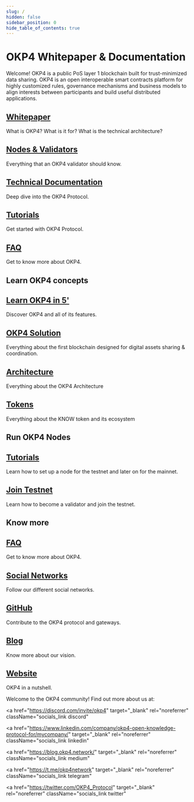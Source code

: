 ---
slug: /
hidden: false
sidebar_position: 0
hide_table_of_contents: true
---

# OKP4 Whitepaper & Documentation

Welcome! OKP4 is a public PoS layer 1 blockchain built for trust-minimized data sharing. OKP4 is an open interoperable smart contracts platform for highly customized rules, governance mechanisms and business models to align interests between participants and build useful distributed applications.

<div class="docs-card-container">
  <div class="row row-cols-1 row-cols-md-2a g-3">
    <div class="col">
      <div class="card card-body h-100 d-flex flex-column">
        <a href="/whitepaper/abstract/" class="card-title card-link stretched-link">
          <h2>Whitepaper</h2>
        </a>
        <p class="card-text">What is OKP4? What is it for? What is the technical architecture?</p>
      </div>
    </div>
    <div class="col">
      <div class="card card-body h-100 d-flex flex-column">
        <a href="/nodes/introduction" class="card-title card-link stretched-link">
          <h2>Nodes & Validators</h2>
        </a>
        <p class="card-text">Everything that an OKP4 validator should know.</p>
      </div>
    </div>
     <div class="col">
      <div class="card card-body h-100 d-flex flex-column">
        <a href="/technical-documentation/introduction" class="card-title card-link stretched-link">
          <h2>Technical Documentation</h2>
        </a>
        <p class="card-text">Deep dive into the OKP4 Protocol.</p>
      </div>
    </div>
  </div>
</div>
<div class="docs-card-container">
  <div class="row row-cols-1 row-cols-md-2a g-3">
    <div class="col">
      <div class="card card-body h-100 d-flex flex-column">
        <a href="/tutorials/overview" class="card-title card-link stretched-link">
          <h2>Tutorials</h2>
        </a>
        <p class="card-text">Get started with OKP4 Protocol.</p>
      </div>
    </div>
    <div class="col">
      <div class="card card-body h-100 d-flex flex-column">
        <a href="/faq" class="card-title card-link stretched-link">
          <h2>FAQ</h2>
        </a>
        <p class="card-text">Get to know more about OKP4.</p>
      </div>
    </div>
  </div>
</div>

## Learn OKP4 concepts

<div class="docs-card-container">
  <div class="row row-cols-1 row-cols-md-3a g-3">
    <div class="col">
      <div class="card card-body h-100 d-flex flex-column">
        <a href="/whitepaper/abstract/" class="card-title card-link stretched-link">
          <h2>Learn OKP4 in 5'</h2>
        </a>
        <p class="card-text">Discover OKP4 and all of its features.</p>
      </div>
    </div>
    <div class="col">
      <div class="card card-body h-100 d-flex flex-column">
        <a href="/whitepaper/solution/" class="card-title card-link stretched-link">
          <h2>OKP4 Solution</h2>
        </a>
        <p class="card-text">
          Everything about the first blockchain designed for digital assets sharing & coordination.
        </p>
      </div>
    </div>
  </div>
</div>

<div class="docs-card-container">
  <div class="row row-cols-1 row-cols-md-3a g-3">
    <div class="col">
      <div class="card card-body h-100 d-flex flex-column">
        <a href="/whitepaper/architecture/" class="card-title card-link stretched-link">
          <h2>Architecture</h2>
        </a>
        <p class="card-text">Everything about the OKP4 Architecture</p>
      </div>
    </div>
    <div class="col">
      <div class="card card-body h-100 d-flex flex-column">
        <a href="/whitepaper/token-model/" class="card-title card-link stretched-link">
          <h2>Tokens</h2>
        </a>
        <p class="card-text">Everything about the KNOW token and its ecosystem</p>
      </div>
    </div>
  </div>
</div>

## Run OKP4 Nodes

<div class="docs-card-container">
  <div class="row row-cols-1 row-cols-md-3a g-3">
    <div class="col">
      <div class="card card-body h-100 d-flex flex-column">
        <a href="/nodes/introduction" class="card-title card-link stretched-link">
          <h2>Tutorials</h2>
        </a>
        <p class="card-text">
          Learn how to set up a node for the testnet and later on for the mainnet.
        </p>
      </div>
    </div>
    <div class="col">
      <div class="card card-body h-100 d-flex flex-column">
        <a href="/nodes/join-testnet" class="card-title card-link stretched-link">
          <h2>Join Testnet</h2>
        </a>
        <p class="card-text">Learn how to become a validator and join the testnet.</p>
      </div>
    </div>
  </div>
</div>

## Know more

<div class="docs-card-container">
  <div class="row row-cols-1 row-cols-md-2a g-4">
    <div class="col">
      <div class="card card-body h-100 d-flex flex-column">
        <a href="/faq" class="card-title card-link stretched-link">
          <h2>FAQ</h2>
        </a>
        <p class="card-text">Get to know more about OKP4.</p>
      </div>
    </div>
    <div class="col">
      <div class="card card-body h-100 d-flex flex-column">
        <a href="https://linktr.ee/okp4" class="card-title card-link stretched-link">
          <h2>Social Networks</h2>
        </a>
        <p class="card-text">Follow our different social networks.</p>
      </div>
    </div>
    <div class="col">
      <div class="card card-body h-100 d-flex flex-column">
        <a href="https://github.com/okp4/" class="card-title card-link stretched-link">
          <h2>GitHub</h2>
        </a>
        <p class="card-text">Contribute to the OKP4 protocol and gateways.</p>
      </div>
    </div>
  </div>
</div>
<div class="docs-card-container">
  <div class="row row-cols-1 row-cols-md-2a g-4">
    <div class="col">
      <div class="card card-body h-100 d-flex flex-column">
        <a href="https://blog.okp4.network/" class="card-title card-link stretched-link">
          <h2>Blog</h2>
        </a>
        <p class="card-text">Know more about our vision.</p>
      </div>
    </div>
    <div class="col">
      <div class="card card-body h-100 d-flex flex-column">
        <a href="https://okp4.network" class="card-title card-link stretched-link">
          <h2>Website</h2>
        </a>
        <p class="card-text">OKP4 in a nutshell.</p>
      </div>
    </div>
  </div>
</div>

Welcome to the OKP4 community! Find out more about us at:


<div className="social_media">
<a
  href="https://okp4.network/"
  target="_blank"
  rel="noreferrer"
  className="socials_link website"
>
  <IconOKP4 />
</a>

<a href="https://github.com/okp4" target="_blank" rel="noreferrer" className="socials_link github">
  <IconGithub />
</a>

<a
  href="https://discord.com/invite/okp4"
  target="_blank"
  rel="noreferrer"
  className="socials_link discord"
>
  <IconDiscord />

</a>

<a
  href="https://www.linkedin.com/company/okp4-open-knowledge-protocol-for/mycompany/"
  target="_blank"
  rel="noreferrer"
  className="socials_link linkedin"
>
  <IconLinkedin />
</a>

<a
  href="https://blog.okp4.network/"
  target="_blank"
  rel="noreferrer"
  className="socials_link medium"
>
  <IconMedium />
</a>

<a
  href="https://t.me/okp4network"
  target="_blank"
  rel="noreferrer"
  className="socials_link telegram"
>
  <IconTelegram />
</a>

<a
  href="https://twitter.com/OKP4_Protocol"
  target="_blank"
  rel="noreferrer"
  className="socials_link twitter"
>
  <IconTwitter />
</a>
</div>
